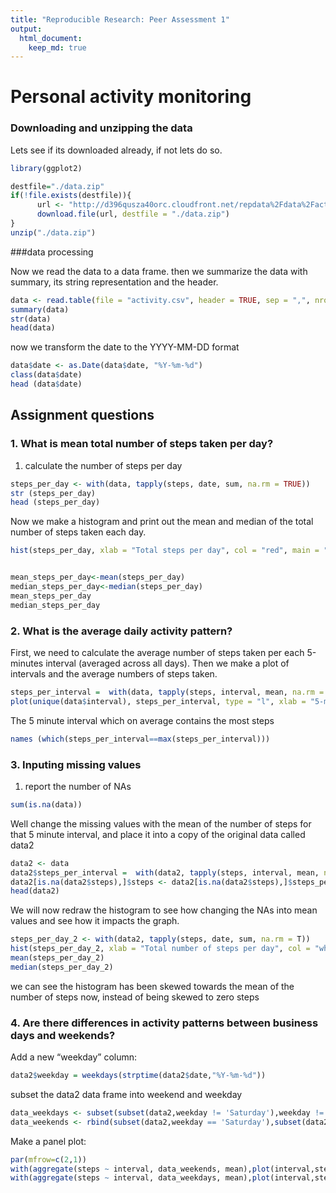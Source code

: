 ```yaml
---
title: "Reproducible Research: Peer Assessment 1"
output: 
  html_document:
    keep_md: true
---
```


Personal activity monitoring
============================


### Downloading and unzipping the data
Lets see if its downloaded already, if not lets do so.
```r
library(ggplot2)

destfile="./data.zip"
if(!file.exists(destfile)){
      url <- "http://d396qusza40orc.cloudfront.net/repdata%2Fdata%2Factivity.zip"
      download.file(url, destfile = "./data.zip")
}
unzip("./data.zip")


```
###data processing

Now we read the data to a data frame. then we summarize the data with summary, its string representation and the header.
```r
data <- read.table(file = "activity.csv", header = TRUE, sep = ",", nrows =  17568, na.strings = NA)
summary(data)
str(data)
head(data)
```
 
now we transform the date to the YYYY-MM-DD format
```r
data$date <- as.Date(data$date, "%Y-%m-%d")
class(data$date)
head (data$date)
```

## Assignment questions
### 1. What is mean total number of steps taken per day?

1. calculate the number of steps per day
```r
steps_per_day <- with(data, tapply(steps, date, sum, na.rm = TRUE))
str (steps_per_day)
head (steps_per_day)
```

Now we make a histogram and print out the mean and median of the total number of steps taken each day.
```r

hist(steps_per_day, xlab = "Total steps per day", col = "red", main = "Total steps taken each day (ignore missing data)")


mean_steps_per_day<-mean(steps_per_day)
median_steps_per_day<-median(steps_per_day)
mean_steps_per_day
median_steps_per_day
```
### 2. What is the average daily activity pattern?

First, we need to calculate the average number of steps taken per each 5-minutes interval (averaged across all days). Then we make a plot of intervals and the average numbers of steps taken.
```r
steps_per_interval =  with(data, tapply(steps, interval, mean, na.rm = TRUE))
plot(unique(data$interval), steps_per_interval, type = "l", xlab = "5-minute interval", ylab = "steps per interval averaged over all days", main = "Average daily activity")
```

The 5 minute interval which on average contains the most steps
```r
names (which(steps_per_interval==max(steps_per_interval)))
```

### 3. Inputing missing values 
1. report the number of NAs
```r
sum(is.na(data))
```

Well change the missing values with the mean of the number of steps for that 5 minute interval, and place it into a copy of the original data called data2
```r
data2 <- data
data2$steps_per_interval =  with(data2, tapply(steps, interval, mean, na.rm = TRUE))
data2[is.na(data2$steps),]$steps <- data2[is.na(data2$steps),]$steps_per_interval
head(data2)
```
We will now redraw the histogram to see how changing the NAs into mean values and see how it impacts the graph.

```r
steps_per_day_2 <- with(data2, tapply(steps, date, sum, na.rm = T))
hist(steps_per_day_2, xlab = "Total number of steps per day", col = "wheat2", main = "Total number of steps taken each day (with filled missing data)")
mean(steps_per_day_2)
median(steps_per_day_2)
```
we can see the histogram has been skewed towards the mean of the number of steps now, instead of being skewed to zero steps

### 4. Are there differences in activity patterns between business days and weekends?

Add a new "weekday" column:

```r
data2$weekday = weekdays(strptime(data2$date,"%Y-%m-%d"))
```

subset the data2 data frame into weekend and weekday

```r
data_weekdays <- subset(subset(data2,weekday != 'Saturday'),weekday != 'Sunday')
data_weekends <- rbind(subset(data2,weekday == 'Saturday'),subset(data2,weekday == 'Sunday'))
```

Make a panel plot:

```r
par(mfrow=c(2,1))
with(aggregate(steps ~ interval, data_weekends, mean),plot(interval,steps,type="l",main="Weekend"))
with(aggregate(steps ~ interval, data_weekdays, mean),plot(interval,steps,type="l",main="Weekday"))
     
```
